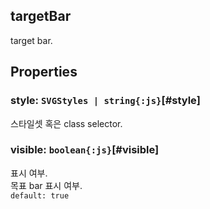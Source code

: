 ## targetBar
target bar.
## Properties

### style: `SVGStyles | string{:js}`[#style]
스타일셋 혹은 class selector.  

### visible: `boolean{:js}`[#visible]
표시 여부.\
목표 bar 표시 여부.  
`default: true`  
